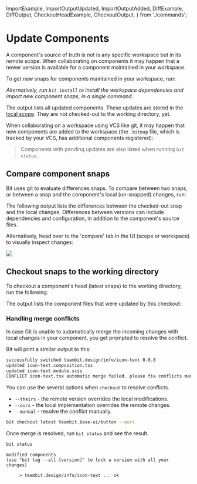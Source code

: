   ImportExample,
  ImportOutputUpdated,
  ImportOutputAdded,
  DiffExample,
  DiffOutput,
  CheckoutHeadExample,
  CheckoutOutput,
} from './commands';

# Update Components

A component's source of truth is not is any specific workspace but in its remote scope. When collaborating on components it may happen that a newer version is available for a component maintained in your workspace.

To get new snaps for components maintained in your workspace, run:

<ImportExample />

_Alternatively, run `bit install` to install the workspace dependencies and import new component snaps, in a single command._

The output lists all updated components. These updates are stored in the [local scope](/workspace/structure/local-scope). They are not checked-out to the working directory, yet.

<ImportOutputUpdated />

When collaborating on a workspace using VCS like git, it may happen that new components are added to the workspace (the `.bitmap` file, which is tracked by your VCS, has additional components registered):

<ImportOutputAdded />

> Components with pending updates are also listed when running `bit status`.

## Compare component snaps

Bit uses git to evaluate differences snaps. To compare between two snaps, or between a snap and the component's local (un-snapped) changes, run:

<DiffExample />

<ExpandedDiff />

The following output lists the differences between the checked-out snap and the local changes.
Differences between versions can include dependencies and configuration, in addition to the component's source files.

<DiffOutput />

Alternatively, head over to the 'compare' tab in the UI (scope or workspace) to visually inspect changes:

<Image src={compare} />

## Checkout snaps to the working directory

To checkout a component's head (latest snaps) to the working directory, run the following:

<CheckoutHeadExample />

<ExpandedCheckout />

The output lists the component files that were updated by this checkout:

<CheckoutOutput />

### Handling merge conflicts

In case Git is unable to automatically merge the incoming changes with local changes in your component, you get prompted to resolve the conflict.

Bit will print a similar output to this:

```bash
successfully switched teambit.design/info/icon-text 0.0.8
updated icon-text.composition.tsx
updated icon-text.module.scss
CONFLICT icon-text.tsx automatic merge failed. please fix conflicts manually and then tag the results.
```

You can use the several options when `checkout` to resolve conflicts.

- `--theirs` - the remote version overrides the local modifications.
- `--ours` - the local implementation overrides the remote changes.
- `--manual` - resolve the conflict manually.

```bash
bit checkout latest teambit.base-ui/button --ours
```

Once merge is resolved, run `bit status` and see the result.

```bash
bit status
```

```status
modified components
(use "bit tag --all [version]" to lock a version with all your changes)

     > teambit.design/info/icon-text ... ok
```
